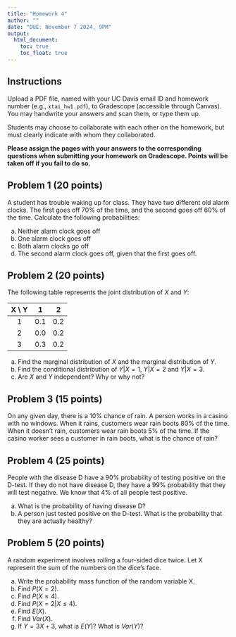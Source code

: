 ```yaml
---
title: "Homework 4"
author: ""
date: "DUE: November 7 2024, 9PM"
output: 
  html_document: 
    toc: true
    toc_float: true
---
```


## Instructions
Upload a PDF file, named with your UC Davis email ID and homework number (e.g., `xtai_hw1.pdf`), to Gradescope (accessible through Canvas). You may handwrite your answers and scan them, or type them up. 

Students may choose to collaborate with each other on the homework, but must clearly indicate with whom they collaborated. 

**Please assign the pages with your answers to the corresponding questions when submitting your homework on Gradescope. Points will be taken off if you fail to do so.**

## Problem 1 (20 points)
A student has trouble waking up for class. They have two different old alarm clocks. The first goes off 70% of the time, and the second goes off 60% of the time. Calculate the following probabilities:

a. Neither alarm clock goes off 
b. One alarm clock goes off
c. Both alarm clocks go off 
d. The second alarm clock goes off, given that the first goes off. 

## Problem 2 (20 points)
The following table represents the joint distribution of $X$ and $Y$:

X \\ Y | 1 | 2
:--:|:-:|:-:
1 | 0.1 | 0.2 
2 | 0.0 | 0.2
3 | 0.3 | 0.2 

a. Find the marginal distribution of $X$ and the marginal distribution of $Y$.
b. Find the conditional distribution of $Y|X=1$, $Y|X=2$ and $Y|X=3$.
c. Are $X$ and $Y$ independent? Why or why not? 

## Problem 3 (15 points)
On any given day, there is a 10% chance of rain. A person works in a casino with no windows. When it rains, customers wear rain boots 80% of the time. When it doesn't rain, customers wear rain boots 5% of the time. If the casino worker sees a customer in rain boots, what is the chance of rain? 

## Problem 4 (25 points)
People with the disease D have a 90% probability of testing positive on the D-test. If they do not have disease D, they have a 99% probability that they will test negative. We know that 4% of all people test positive.

a. What is the probability of having disease D?
b. A person just tested positive on the D-test. What is the probability that they are actually healthy?

## Problem 5 (20 points)
A random experiment involves rolling a four-sided dice twice. Let X represent the sum of the numbers on the dice's face. 

a. Write the probability mass function of the random variable X.
b. Find $P(X = 2)$.
c. Find $P(X \leq 4)$.
d. Find $P(X = 2 | X \leq 4)$.
e. Find $E(X)$.
f. Find $Var(X)$.
g. If $Y = 3X + 3$, what is $E(Y)$? What is $Var(Y)$?


